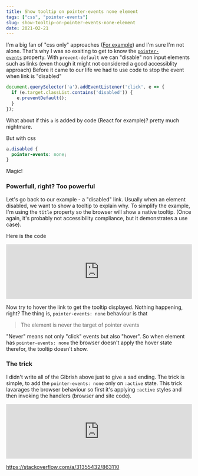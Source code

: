 ```yaml
---
title: Show tooltip on pointer-events none element
tags: ["css", "pointer-events"]
slug: show-tooltip-on-pointer-events-none-element
date: 2021-02-21
---
```


I'm a big fan of "css only" approaches ([For example](https://stackoverflow.com/a/33931219/863110)) and I'm sure I'm not alone. That's why I was so exsiting to get to know the [`pointer-events`](https://developer.mozilla.org/en-US/docs/Web/CSS/pointer-events) property.
With `prevent-default` we can "disable" non input elements such as links (even though it might not considered a good accessiblity approach)
Before it came to our life we had to use code to stop the event when link is "disabled"

``` js
document.querySelector('a').addEventListener('click', e => {
  if (e.target.classList.contains('disabled')) {
    e.preventDefault();
  }
});
```

What about if this `a` is added by code (React for example)? pretty much nightmare.

But with css

``` css
a.disabled {
  pointer-events: none;
}
```

Magic!

### Powerfull, right? Too powerful

Let's go back to our example - a "disabled" link. Usually when an element disabled, we want to show a tooltip to explain why.
To simplify the example, I'm using the `title` property so the browser will show a native tooltip. (Once again, it's probably not accessibility compliance, but it demonstrates a use case).

Here is the code
<iframe height="148" style="width: 100%;" scrolling="no" title="ExNwKja" src="https://codepen.io/moshfeu/embed/preview/ExNwKja?height=148&amp;theme-id=light&amp;default-tab=html,result" frameborder="no" loading="lazy" allowtransparency="true" allowfullscreen="true">See the Pen <a href='https://codepen.io/moshfeu/pen/ExNwKja' data-tomark-pass data-tomark-pass data-tomark-pass data-tomark-pass >ExNwKja</a> by Mosh
 (<a href='https://codepen.io/moshfeu' data-tomark-pass data-tomark-pass data-tomark-pass data-tomark-pass >@moshfeu</a>) on <a href='https://codepen.io' data-tomark-pass data-tomark-pass data-tomark-pass data-tomark-pass >CodePen</a>.</iframe>

Now try to hover the link to get the tooltip displayed. Nothing happening, right?
The thing is, `pointer-events: none` behaviour is that

> The element is never the target of pointer events

"Never" means not only "click" events but also "hover". So when element has `pointer-events: none` the browser doesn't apply the hover state therefor, the tooltip doesn't show.

### The trick

I didn't write all of the Gibrish above just to give a sad ending. The trick is simple, to add the `pointer-events: none` only on `:active` state. This trick lavarages the browser behaviour so first it's applying `:active` styles and then invoking the handlers (browser and site code).
<iframe height="148" style="width: 100%;" scrolling="no" title="dyOVMMN" src="https://codepen.io/moshfeu/embed/preview/dyOVMMN?height=148&amp;theme-id=light&amp;default-tab=html,result" frameborder="no" loading="lazy" allowtransparency="true" allowfullscreen="true">See the Pen <a href='<a href="https://codepen.io/moshfeu/pen/dyOVMMN">https://codepen.io/moshfeu/pen/dyOVMMN\\\\\\</a>' data-tomark-pass data-tomark-pass data-tomark-pass data-tomark-pass >dyOVMMN</a> by Mosh
 (<a href='<a href="https://codepen.io/moshfeu">https://codepen.io/moshfeu</a>' data-tomark-pass data-tomark-pass data-tomark-pass data-tomark-pass >@moshfeu</a>) on <a href='https://codepen.io' data-tomark-pass data-tomark-pass data-tomark-pass data-tomark-pass >CodePen</a>.</iframe>

https://stackoverflow.com/a/31355432/863110
